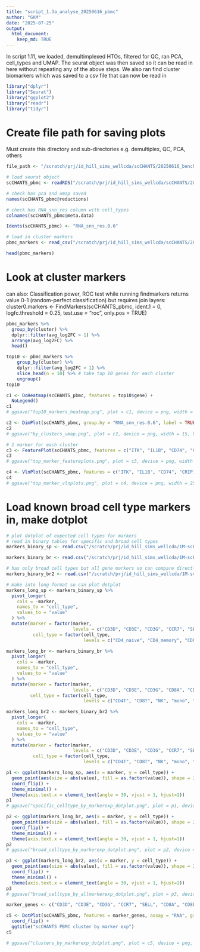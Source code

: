 ```yaml
---
title: "script_1.3a_analyse_20250616_pbmc"
author: "GKM"
date: "2025-07-25"
output:
  html_document:
    keep_md: TRUE
---
```


In script 1.11, we loaded, demultimplexed HTOs, filtered for QC, ran PCA, cell_types and UMAP.
The seurat object was then saved so it can be read in here without repeating any of the above steps.
We also ran find cluster biomarkers which was saved to a csv file that can now be read in
```r
library("dplyr")
library("Seurat")
library("ggplot2")
library("readr")
library("tidyr")
```

# Create file path for saving plots
Must create this directory and sub-directories e.g. demultiplex, QC, PCA, others
```r
file_path <- "/scratch/prj/id_hill_sims_wellcda/scCHANTS/20250616_benchmark/plots/PBMC_plots"
```

```r
# load seurat object
scCHANTS_pbmc <- readRDS("/scratch/prj/id_hill_sims_wellcda/scCHANTS/20250616_benchmark/20250616_scCHANTS_pbmc_processed.Rds")

# check has pca and umap saved
names(scCHANTS_pbmc@reductions)

# check has RNA_snn_res column with cell_types
colnames(scCHANTS_pbmc@meta.data)

Idents(scCHANTS_pbmc) <- "RNA_snn_res.0.6"

# load in cluster markers
pbmc_markers <- read_csv("/scratch/prj/id_hill_sims_wellcda/scCHANTS/20250616_benchmark/20250616_scCHANTS_pbmc_markers.csv")

head(pbmc_markers)

```

# Look at cluster markers


can also: Classification power, ROC test while running findmarkers returns value 0-1 (random-perfect classification) but requires join layers:
cluster0.markers <- FindMarkers(scCHANTS_pbmc, ident.1 = 0, logfc.threshold = 0.25, test.use = "roc", only.pos = TRUE)
    
```r
pbmc_markers %>%
  group_by(cluster) %>%
  dplyr::filter(avg_log2FC > 1) %>% 
  arrange(avg_log2FC) %>% 
  head()

top10 <- pbmc_markers %>%
    group_by(cluster) %>%
    dplyr::filter(avg_log2FC > 1) %>%
    slice_head(n = 10) %>% # take top 10 genes for each cluster
    ungroup()
top10

c1 <- DoHeatmap(scCHANTS_pbmc, features = top10$gene) + 
  NoLegend()
c1
# ggsave("top10_markers_heatmap.png", plot = c1, device = png, width = 17, height = 25, unit = "cm", path = paste0(file_path, "/cell_types/") )
```

```r
c2 <- DimPlot(scCHANTS_pbmc, group.by = "RNA_snn_res.0.6", label = TRUE)
c2
# ggsave("by_clusters_umap.png", plot = c2, device = png, width = 15, height = 10, unit = "cm", path = paste0(file_path, "/cell_types/") )
```

```r
# 1 marker for each cluster
c3 <- FeaturePlot(scCHANTS_pbmc, features = c("ITK", "IL1B", "CD74", "CRIP1", "GNLY", "CD74", "SELL", "RGCC", "CD8A", "TXN", "MT1X", "LINC02211"))
c3
# ggsave("top_marker_featureplots.png", plot = c3, device = png, width = 25, height = 20, unit = "cm", path = paste0(file_path, "/cell_types/") )

c4 <- VlnPlot(scCHANTS_pbmc, features = c("ITK", "IL1B", "CD74", "CRIP1", "GNLY", "CD74", "SELL", "RGCC", "CD8A", "TXN", "MT1X", "LINC02211"))
c4
# ggsave("top_marker_vlnplots.png", plot = c4, device = png, width = 25, height = 20, unit = "cm", path = paste0(file_path, "/cell_types/") )

```

# Load known broad cell type markers in, make dotplot

```r
# plot dotplot of expected cell types for markers
# read in binary tables for specific and broad cell types
markers_binary_sp <- read.csv("/scratch/prj/id_hill_sims_wellcda/1M-scBloodNL/marker_genes/marker_genes_binary_specificcelltypes.csv")

markers_binary_br <- read.csv("/scratch/prj/id_hill_sims_wellcda/1M-scBloodNL/marker_genes/marker_genes_binary_broadcelltypes.csv")

# has only broad cell types but all gene markers so can compare directly
markers_binary_br2 <- read.csv("/scratch/prj/id_hill_sims_wellcda/1M-scBloodNL/marker_genes/marker_genes_binary_broadcelltypes_allmarkers.csv")

# make into long format so can plot dotplot
markers_long_sp <- markers_binary_sp %>%
  pivot_longer(
    cols = -marker,
    names_to = "cell_type",
    values_to = "value"
  ) %>% 
  mutate(marker = factor(marker,
                         levels = c("CD3D", "CD3E", "CD3G", "CCR7", "SELL", "CD8A", "CD8B", "LTB", "IL7R", "S100A4", "GZMB", "PRF1", "FCGR3A", "NKG7", "GNLY", "KLRC1", "CD14", "LYZ", "S100A9", "CSF3R", "CSF1R", "LYN", "IFITM1", "IFITM2", "IFITM3", "CD79A", "MS4A1", "CD1C", "ITGAX", "CLEC4C", "GP9", "ITGA2B", "PF4", "PPBP")),
          cell_type = factor(cell_type,
                             levels = c("CD4_naive", "CD4_memory", "CD8_naive", "CD8_memory", "NK_dim", "NK_bright", "mono_classic", "mono_nonclassic", "B_normal", "B_plasma", "DC_myeloid", "DC_plasmacytoid", "megak")))

markers_long_br <- markers_binary_br %>%
  pivot_longer(
    cols = -marker,
    names_to = "cell_type",
    values_to = "value"
  ) %>% 
  mutate(marker = factor(marker,
                         levels = c("CD3D", "CD3E", "CD3G", "CD8A", "CD8B", "GZMB", "PRF1", "CD14", "CD79A", "GP9", "ITGA2B", "PF4", "PPBP")),
         cell_type = factor(cell_type,
                             levels = c("CD4T", "CD8T", "NK", "mono", "B", "DC", "megak")))

markers_long_br2 <- markers_binary_br2 %>%
  pivot_longer(
    cols = -marker,
    names_to = "cell_type",
    values_to = "value"
  ) %>% 
  mutate(marker = factor(marker,
                         levels = c("CD3D", "CD3E", "CD3G", "CCR7", "SELL", "CD8A", "CD8B", "LTB", "IL7R", "S100A4", "GZMB", "PRF1", "FCGR3A", "NKG7", "GNLY", "KLRC1", "CD14", "LYZ", "S100A9", "CSF3R", "CSF1R", "LYN", "IFITM1", "IFITM2", "IFITM3", "CD79A", "MS4A1", "CD1C", "ITGAX", "CLEC4C", "GP9", "ITGA2B", "PF4", "PPBP")),
          cell_type = factor(cell_type,
                             levels = c("CD4T", "CD8T", "NK", "mono", "B", "DC", "megak")))

```

```r
p1 <- ggplot(markers_long_sp, aes(x = marker, y = cell_type)) +
  geom_point(aes(size = abs(value), fill = as.factor(value)), shape = 21, color = "black") +
  coord_flip() +
  theme_minimal() +
  theme(axis.text.x = element_text(angle = 30, vjust = 1, hjust=1))
p1
# ggsave("specific_celltype_by_markerexp_dotplot.png", plot = p1, device = png, width = 16, height = 12, unit = "cm", bg = "white", path = paste0(file_path, "/cell_types/markers") )

p2 <- ggplot(markers_long_br, aes(x = marker, y = cell_type)) +
  geom_point(aes(size = abs(value), fill = as.factor(value)), shape = 21, color = "black") +
  coord_flip() +
  theme_minimal() +
  theme(axis.text.x = element_text(angle = 30, vjust = 1, hjust=1))
p2
# ggsave("broad_celltype_by_markerexp_dotplot.png", plot = p2, device = png, width = 16, height = 12, unit = "cm", bg = "white", path = paste0(file_path, "/cell_types/markers") )

p3 <- ggplot(markers_long_br2, aes(x = marker, y = cell_type)) +
  geom_point(aes(size = abs(value), fill = as.factor(value)), shape = 21, color = "black") +
  coord_flip() +
  theme_minimal() +
  theme(axis.text.x = element_text(angle = 30, vjust = 1, hjust=1))
p3
# ggsave("broad_celltype_by_allmarkerexp_dotplot.png", plot = p3, device = png, width = 16, height = 12, unit = "cm", bg = "white", path = paste0(file_path, "/cell_types/markers") )

```

```r
marker_genes <- c("CD3D", "CD3E", "CD3G", "CCR7", "SELL", "CD8A", "CD8B", "LTB", "IL7R", "S100A4", "GZMB", "PRF1", "FCGR3A", "NKG7", "GNLY", "KLRC1", "CD14", "LYZ", "S100A9", "CSF3R", "CSF1R", "LYN", "IFITM1", "IFITM2", "IFITM3", "CD79A", "MS4A1", "CD1C", "ITGAX", "CLEC4C", "GP9", "ITGA2B", "PF4", "PPBP")

c5 <- DotPlot(scCHANTS_pbmc, features = marker_genes, assay = "RNA", group.by = "RNA_snn_res.0.6", cols = c("lightgrey", "blue")) +
  coord_flip() +
  ggtitle("scCHANTS PBMC cluster by marker exp")
c5

# ggsave("clusters_by_markerexp_dotplot.png", plot = c5, device = png, width = 20, height = 14, unit = "cm", bg = "white", path = paste0(file_path, "/cell_types/") )


```

